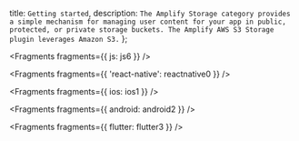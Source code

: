   title: `Getting started`,
  description: `The Amplify Storage category provides a simple mechanism for managing user content for your app in public, protected, or private storage buckets. The Amplify AWS S3 Storage plugin leverages Amazon S3.`
};


<Fragments fragments={{ js: js6 }} />


<Fragments fragments={{ 'react-native': reactnative0 }} />


<Fragments fragments={{ ios: ios1 }} />


<Fragments fragments={{ android: android2 }} />


<Fragments fragments={{ flutter: flutter3 }} />
